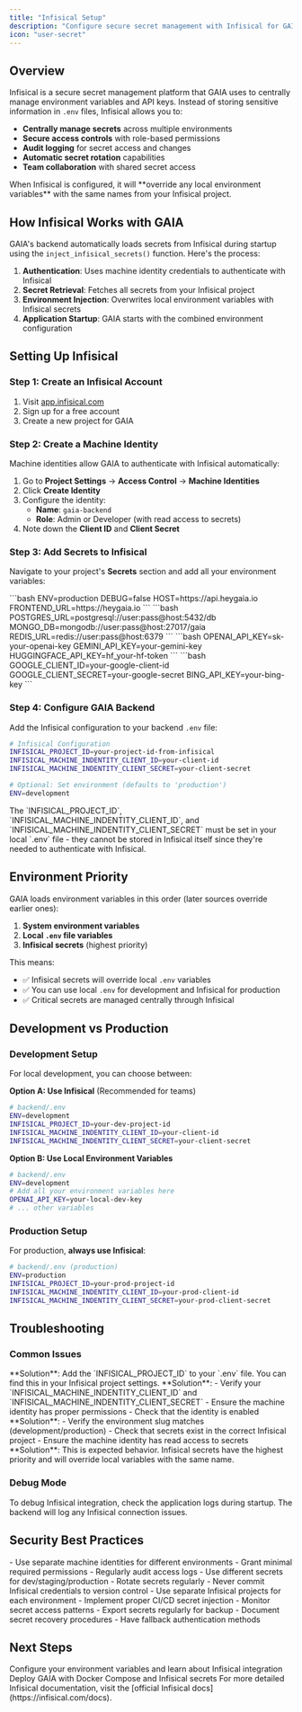```yaml
---
title: "Infisical Setup"
description: "Configure secure secret management with Infisical for GAIA"
icon: "user-secret"
---
```


## Overview

Infisical is a secure secret management platform that GAIA uses to centrally manage environment variables and API keys. Instead of storing sensitive information in `.env` files, Infisical allows you to:

- **Centrally manage secrets** across multiple environments
- **Secure access controls** with role-based permissions
- **Audit logging** for secret access and changes
- **Automatic secret rotation** capabilities
- **Team collaboration** with shared secret access

<Note>
When Infisical is configured, it will **override any local environment variables** with the same names from your Infisical project.
</Note>

## How Infisical Works with GAIA

GAIA's backend automatically loads secrets from Infisical during startup using the `inject_infisical_secrets()` function. Here's the process:

1. **Authentication**: Uses machine identity credentials to authenticate with Infisical
2. **Secret Retrieval**: Fetches all secrets from your Infisical project
3. **Environment Injection**: Overwrites local environment variables with Infisical secrets
4. **Application Startup**: GAIA starts with the combined environment configuration

## Setting Up Infisical

### Step 1: Create an Infisical Account

1. Visit [app.infisical.com](https://app.infisical.com)
2. Sign up for a free account
3. Create a new project for GAIA

### Step 2: Create a Machine Identity

Machine identities allow GAIA to authenticate with Infisical automatically:

1. Go to **Project Settings** → **Access Control** → **Machine Identities**
2. Click **Create Identity**
3. Configure the identity:
   - **Name**: `gaia-backend`
   - **Role**: Admin or Developer (with read access to secrets)
4. Note down the **Client ID** and **Client Secret**

### Step 3: Add Secrets to Infisical

Navigate to your project's **Secrets** section and add all your environment variables:

<CardGroup cols={2}>
  <Card title="Core Application">
    ```bash
    ENV=production
    DEBUG=false
    HOST=https://api.heygaia.io
    FRONTEND_URL=https://heygaia.io
    ```
  </Card>
  <Card title="Database URLs">
    ```bash
    POSTGRES_URL=postgresql://user:pass@host:5432/db
    MONGO_DB=mongodb://user:pass@host:27017/gaia
    REDIS_URL=redis://user:pass@host:6379
    ```
  </Card>
  <Card title="AI API Keys">
    ```bash
    OPENAI_API_KEY=sk-your-openai-key
    GEMINI_API_KEY=your-gemini-key
    HUGGINGFACE_API_KEY=hf_your-hf-token
    ```
  </Card>
  <Card title="Integration APIs">
    ```bash
    GOOGLE_CLIENT_ID=your-google-client-id
    GOOGLE_CLIENT_SECRET=your-google-secret
    BING_API_KEY=your-bing-key
    ```
  </Card>
</CardGroup>

### Step 4: Configure GAIA Backend

Add the Infisical configuration to your backend `.env` file:

```bash
# Infisical Configuration
INFISICAL_PROJECT_ID=your-project-id-from-infisical
INFISICAL_MACHINE_INDENTITY_CLIENT_ID=your-client-id
INFISICAL_MACHINE_INDENTITY_CLIENT_SECRET=your-client-secret

# Optional: Set environment (defaults to 'production')
ENV=development
```

<Warning>
The `INFISICAL_PROJECT_ID`, `INFISICAL_MACHINE_INDENTITY_CLIENT_ID`, and `INFISICAL_MACHINE_INDENTITY_CLIENT_SECRET` must be set in your local `.env` file - they cannot be stored in Infisical itself since they're needed to authenticate with Infisical.
</Warning>

## Environment Priority

GAIA loads environment variables in this order (later sources override earlier ones):

1. **System environment variables**
2. **Local `.env` file variables**
3. **Infisical secrets** (highest priority)

This means:
- ✅ Infisical secrets will override local `.env` variables
- ✅ You can use local `.env` for development and Infisical for production
- ✅ Critical secrets are managed centrally through Infisical

## Development vs Production

### Development Setup

For local development, you can choose between:

**Option A: Use Infisical** (Recommended for teams)
```bash
# backend/.env
ENV=development
INFISICAL_PROJECT_ID=your-dev-project-id
INFISICAL_MACHINE_INDENTITY_CLIENT_ID=your-client-id
INFISICAL_MACHINE_INDENTITY_CLIENT_SECRET=your-client-secret
```

**Option B: Use Local Environment Variables**
```bash
# backend/.env
ENV=development
# Add all your environment variables here
OPENAI_API_KEY=your-local-dev-key
# ... other variables
```

### Production Setup

For production, **always use Infisical**:

```bash
# backend/.env (production)
ENV=production
INFISICAL_PROJECT_ID=your-prod-project-id
INFISICAL_MACHINE_INDENTITY_CLIENT_ID=your-prod-client-id
INFISICAL_MACHINE_INDENTITY_CLIENT_SECRET=your-prod-client-secret
```

## Troubleshooting

### Common Issues

<AccordionGroup>
  <Accordion title="InfisicalConfigError: INFISICAL_PROJECT_ID is missing">
    **Solution**: Add the `INFISICAL_PROJECT_ID` to your `.env` file. You can find this in your Infisical project settings.
  </Accordion>

  <Accordion title="Authentication failed">
    **Solution**:
    - Verify your `INFISICAL_MACHINE_INDENTITY_CLIENT_ID` and `INFISICAL_MACHINE_INDENTITY_CLIENT_SECRET`
    - Ensure the machine identity has proper permissions
    - Check that the identity is enabled
  </Accordion>

  <Accordion title="Secrets not loading">
    **Solution**:
    - Verify the environment slug matches (development/production)
    - Check that secrets exist in the correct Infisical project
    - Ensure the machine identity has read access to secrets
  </Accordion>

  <Accordion title="Local variables not being overridden">
    **Solution**: This is expected behavior. Infisical secrets have the highest priority and will override local variables with the same name.
  </Accordion>
</AccordionGroup>

### Debug Mode

To debug Infisical integration, check the application logs during startup. The backend will log any Infisical connection issues.

## Security Best Practices

<CardGroup cols={2}>
  <Card title="Access Control">
    - Use separate machine identities for different environments
    - Grant minimal required permissions
    - Regularly audit access logs
  </Card>
  <Card title="Secret Management">
    - Use different secrets for dev/staging/production
    - Rotate secrets regularly
    - Never commit Infisical credentials to version control
  </Card>
  <Card title="Environment Separation">
    - Use separate Infisical projects for each environment
    - Implement proper CI/CD secret injection
    - Monitor secret access patterns
  </Card>
  <Card title="Backup Strategy">
    - Export secrets regularly for backup
    - Document secret recovery procedures
    - Have fallback authentication methods
  </Card>
</CardGroup>

## Next Steps

<CardGroup cols={2}>
  <Card title="Environment Variables" href="/configuration/environment-variables">
    Configure your environment variables and learn about Infisical integration
  </Card>
  <Card title="Docker Setup" href="/self-hosting/docker-setup">
    Deploy GAIA with Docker Compose and Infisical secrets
  </Card>
</CardGroup>

<Note>
For more detailed Infisical documentation, visit the [official Infisical docs](https://infisical.com/docs).
</Note>

